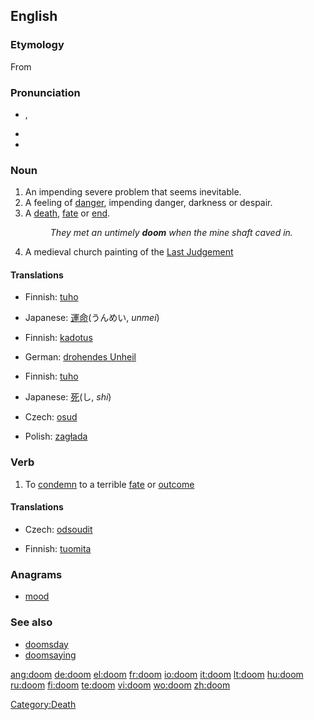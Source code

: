 {{also|Doom|dom|Dom|DOM|-dom}}
==English==

===Etymology===
From {{etyl|ang}} {{term|dom|dōm|[[judgement]]}}

===Pronunciation===
* {{IPA|/duːm/}}, {{SAMPA|/du:m/}}
* {{audio|en-us-doom.ogg|Audio (US)}}
* {{rhymes|uːm}}

===Noun===
{{en-noun}}

# An impending severe problem that seems inevitable.
# A feeling of [[danger]], impending danger, darkness or despair.
# A [[death]], [[fate]] or [[end]].
#: ''They met an untimely '''doom''' when the mine shaft caved in.''
# A medieval church painting of the [[Last Judgement]]

====Translations====
{{trans-top|an impending severe problem}}
* Finnish: [[tuho]]
{{trans-mid}}
* Japanese: [[運命]](うんめい, ''unmei'')
{{trans-bottom}}
{{trans-top|a feeling of danger}}
* Finnish: [[kadotus]]
{{trans-mid}}
* German: [[drohendes Unheil]] {{n}}
{{trans-bottom}}
{{trans-top|a death}}
* Finnish: [[tuho]]
{{trans-mid}}
* Japanese: [[死]](し, ''shi'')
{{trans-bottom}}
{{trans-top|a medieval church painting}}
{{trans-mid}}
{{trans-bottom}}
{{checktrans-top}}
* Czech: [[osud]] {{m}}
{{checktrans-mid}}
* Polish: [[zagłada]]
{{checktrans-bottom}}

===Verb===
{{en-verb}}

# To [[condemn]] to a terrible [[fate]] or [[outcome]]

====Translations====
{{trans-top|To condemn to a terrible fate or outcome}}
* Czech: [[odsoudit]]
{{trans-mid}}
* Finnish: [[tuomita]]
{{trans-bottom}}

===Anagrams===
* [[mood]]

===See also===
* [[doomsday]]
* [[doomsaying]]

[[Category:Death]]

[[ang:doom]]
[[de:doom]]
[[el:doom]]
[[fr:doom]]
[[io:doom]]
[[it:doom]]
[[lt:doom]]
[[hu:doom]]
[[ru:doom]]
[[fi:doom]]
[[te:doom]]
[[vi:doom]]
[[wo:doom]]
[[zh:doom]]